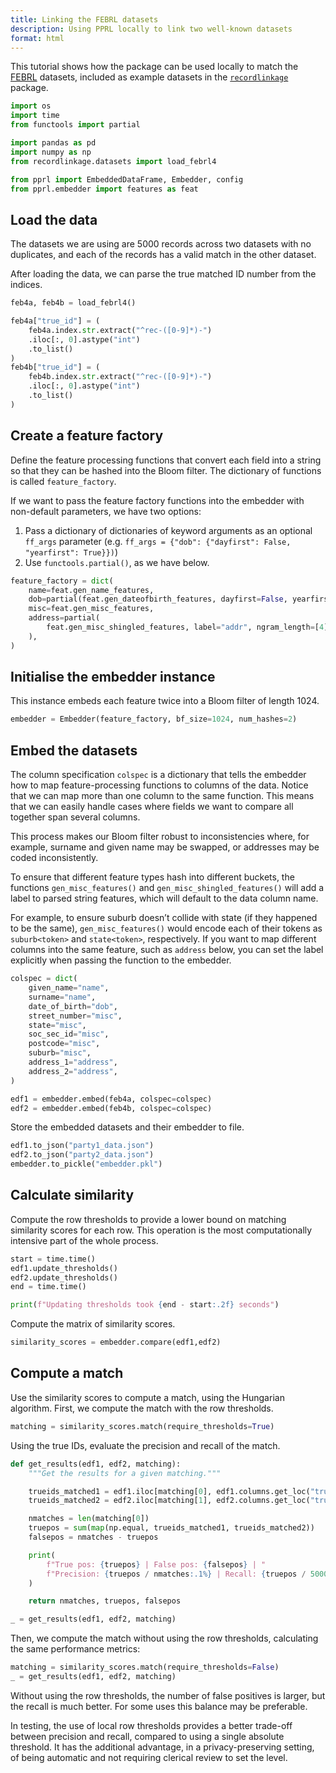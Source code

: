 ```yaml
---
title: Linking the FEBRL datasets
description: Using PPRL locally to link two well-known datasets
format: html
---
```


This tutorial shows how the package can be used locally to match the
[FEBRL](http://users.cecs.anu.edu.au/~Peter.Christen/publications/hdkm2008slides.pdf)
datasets, included as example datasets in the
[`recordlinkage`](https://recordlinkage.readthedocs.io/en/latest/) package.

```python
import os
import time
from functools import partial

import pandas as pd
import numpy as np
from recordlinkage.datasets import load_febrl4

from pprl import EmbeddedDataFrame, Embedder, config
from pprl.embedder import features as feat
```

## Load the data

The datasets we are using are 5000 records across two datasets with no
duplicates, and each of the records has a valid match in the other dataset.

After loading the data, we can parse the true matched ID number from the
indices.

```python
feb4a, feb4b = load_febrl4()

feb4a["true_id"] = (
    feb4a.index.str.extract("^rec-([0-9]*)-")
    .iloc[:, 0].astype("int")
    .to_list()
)
feb4b["true_id"] = (
    feb4b.index.str.extract("^rec-([0-9]*)-")
    .iloc[:, 0].astype("int")
    .to_list()
)
```

## Create a feature factory

Define the feature processing functions that convert each field into a string
so that they can be hashed into the Bloom filter. The dictionary of functions
is called `feature_factory`.

If we want to pass the feature factory functions into the embedder with
non-default parameters, we have two options:

1. Pass a dictionary of dictionaries of keyword arguments as an optional
   `ff_args` parameter (e.g. `ff_args = {"dob": {"dayfirst": False, "yearfirst": True}})`)
2. Use `functools.partial()`, as we have below.

```python
feature_factory = dict(
    name=feat.gen_name_features,
    dob=partial(feat.gen_dateofbirth_features, dayfirst=False, yearfirst=True),
    misc=feat.gen_misc_features,
    address=partial(
        feat.gen_misc_shingled_features, label="addr", ngram_length=[4]
    ),
)
```


## Initialise the embedder instance

This instance embeds each feature twice into a Bloom filter of length 1024.

```python
embedder = Embedder(feature_factory, bf_size=1024, num_hashes=2)
```

## Embed the datasets

The column specification `colspec` is a dictionary that tells the embedder how
to map feature-processing functions to columns of the data. Notice that we can
map more than one column to the same function. This means that we can easily
handle cases where fields we want to compare all together span several columns.

This process makes our Bloom filter robust to inconsistencies where, for
example, surname and given name may be swapped, or addresses may be coded
inconsistently.

::: {.callout-note}
To ensure that different feature types hash into different buckets, the
functions `gen_misc_features()` and `gen_misc_shingled_features()` will add a
label to parsed string features, which will default to the data column name.

For example, to ensure suburb doesn't collide with state (if they happened to
be the same), `gen_misc_features()` would encode each of their tokens as
`suburb<token>` and `state<token>`, respectively. If you want to map different
columns into the same feature, such as `address` below, you can set the label
explicitly when passing the function to the embedder.
:::

```python
colspec = dict(
    given_name="name",
    surname="name",
    date_of_birth="dob",
    street_number="misc",
    state="misc",
    soc_sec_id="misc",
    postcode="misc",
    suburb="misc",
    address_1="address",
    address_2="address",
)

edf1 = embedder.embed(feb4a, colspec=colspec)
edf2 = embedder.embed(feb4b, colspec=colspec)
```

Store the embedded datasets and their embedder to file.

```python
edf1.to_json("party1_data.json")
edf2.to_json("party2_data.json")
embedder.to_pickle("embedder.pkl")
```

## Calculate similarity

Compute the row thresholds to provide a lower bound on matching
similarity scores for each row. This operation is the most
computationally intensive part of the whole process.


```python
start = time.time()
edf1.update_thresholds()
edf2.update_thresholds()
end = time.time()

print(f"Updating thresholds took {end - start:.2f} seconds")
```

Compute the matrix of similarity scores.

```python
similarity_scores = embedder.compare(edf1,edf2)
```

## Compute a match

Use the similarity scores to compute a match, using the Hungarian algorithm.
First, we compute the match with the row thresholds.

```python
matching = similarity_scores.match(require_thresholds=True)
```

Using the true IDs, evaluate the precision and recall of the match.

```python
def get_results(edf1, edf2, matching):
    """Get the results for a given matching."""

    trueids_matched1 = edf1.iloc[matching[0], edf1.columns.get_loc("true_id")]
    trueids_matched2 = edf2.iloc[matching[1], edf2.columns.get_loc("true_id")]

    nmatches = len(matching[0])
    truepos = sum(map(np.equal, trueids_matched1, trueids_matched2))
    falsepos = nmatches - truepos

    print(
        f"True pos: {truepos} | False pos: {falsepos} | "
        f"Precision: {truepos / nmatches:.1%} | Recall: {truepos / 5000:.1%}"
    )

    return nmatches, truepos, falsepos

_ = get_results(edf1, edf2, matching)
```

Then, we compute the match without using the row thresholds, calculating the
same performance metrics:

```python
matching = similarity_scores.match(require_thresholds=False)
_ = get_results(edf1, edf2, matching)
```

Without using the row thresholds, the number of false positives is larger,
but the recall is much better. For some uses this balance may be preferable.

In testing, the use of local row thresholds provides a better trade-off between
precision and recall, compared to using a single absolute threshold. It has the
additional advantage, in a privacy-preserving setting, of being automatic and
not requiring clerical review to set the level.

